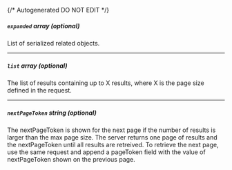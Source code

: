 {/* Autogenerated DO NOT EDIT  */}
##### `expanded` _array (optional)_
List of serialized related objects.

---
##### `list` _array (optional)_
The list of results containing up to X results, where X is the page size defined in the request.

---
##### `nextPageToken` _string (optional)_
The nextPageToken is shown for the next page if the number of results is larger than the max page size.
 The server returns one page of results and the nextPageToken until all results are retreived.
 To retrieve the next page, use the same request and append a pageToken field with the value of nextPageToken shown on the previous page.


